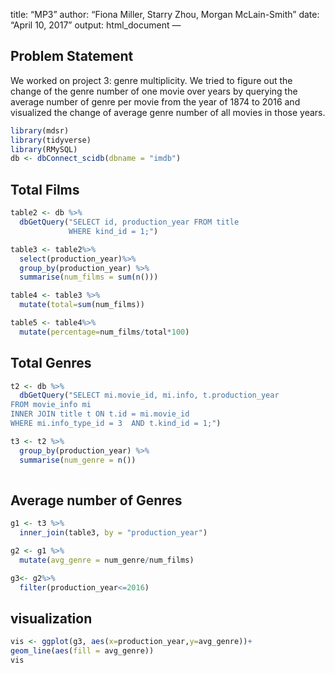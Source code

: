 title: "MP3"
author: "Fiona Miller, Starry Zhou, Morgan McLain-Smith"
date: "April 10, 2017"
output: html_document
---

## Problem Statement
We worked on project 3: genre multiplicity. We tried to figure out the change of the genre number of one movie over years by querying the average number of genre per movie from the year of 1874 to 2016 and visualized the change of average genre number of all movies in those years. 

```r
library(mdsr)
library(tidyverse)
library(RMySQL)
db <- dbConnect_scidb(dbname = "imdb")
```

## Total Films
```r
table2 <- db %>%
  dbGetQuery("SELECT id, production_year FROM title
             WHERE kind_id = 1;")
```

```r
table3 <- table2%>%
  select(production_year)%>%
  group_by(production_year) %>%
  summarise(num_films = sum(n()))
```

```r
table4 <- table3 %>%
  mutate(total=sum(num_films))
```

```r
table5 <- table4%>%
  mutate(percentage=num_films/total*100)
```

## Total Genres
```r
t2 <- db %>%
  dbGetQuery("SELECT mi.movie_id, mi.info, t.production_year 
FROM movie_info mi
INNER JOIN title t ON t.id = mi.movie_id
WHERE mi.info_type_id = 3  AND t.kind_id = 1;") 
```

```r
t3 <- t2 %>%
  group_by(production_year) %>%
  summarise(num_genre = n())
  
```

## Average number of Genres
```r
g1 <- t3 %>%
  inner_join(table3, by = "production_year")
```

```r
g2 <- g1 %>%
  mutate(avg_genre = num_genre/num_films)
```
```r
g3<- g2%>%
  filter(production_year<=2016)
```


## visualization
```r
vis <- ggplot(g3, aes(x=production_year,y=avg_genre))+
geom_line(aes(fill = avg_genre))
vis
```

